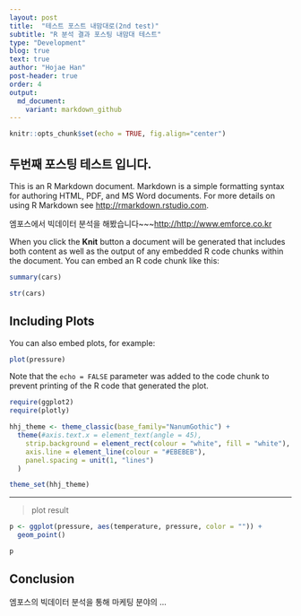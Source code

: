 ```yaml
---
layout: post
title:  "테스트 포스트 내맘대로(2nd test)"
subtitle: "R 분석 결과 포스팅 내맘대 테스트"
type: "Development"
blog: true
text: true
author: "Hojae Han"
post-header: true
order: 4
output: 
  md_document:
    variant: markdown_github
---
```


```r
knitr::opts_chunk$set(echo = TRUE, fig.align="center")
```

## 두번째 포스팅 테스트 입니다.

This is an R Markdown document. Markdown is a simple formatting syntax for authoring HTML, PDF, and MS Word documents. For more details on using R Markdown see <http://rmarkdown.rstudio.com>.

엠포스에서 빅데이터 분석을 해봤습니다~~~<http://http://www.emforce.co.kr>

When you click the **Knit** button a document will be generated that includes both content as well as the output of any embedded R code chunks within the document. You can embed an R code chunk like this:

```r
summary(cars)
```

```r
str(cars)
```

## Including Plots

You can also embed plots, for example:

```r
plot(pressure)
```

Note that the `echo = FALSE` parameter was added to the code chunk to prevent printing of the R code that generated the plot.

```r
require(ggplot2)
require(plotly)

hhj_theme <- theme_classic(base_family="NanumGothic") +
  theme(#axis.text.x = element_text(angle = 45),
    strip.background = element_rect(colour = "white", fill = "white"), 
    axis.line = element_line(colour = "#EBEBEB"), 
    panel.spacing = unit(1, "lines")
  )

theme_set(hhj_theme)
```

---
> plot result

```r
p <- ggplot(pressure, aes(temperature, pressure, color = "")) +
  geom_point()

p
```

## Conclusion

엠포스의 빅데이터 분석을 통해 마케팅 분야의 ...
